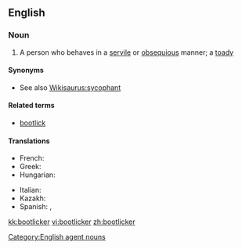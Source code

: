 ==English==

===Noun===
{{en-noun}}

# A person who behaves in a [[servile]] or [[obsequious]] manner; a [[toady]]

====Synonyms====
* See also [[Wikisaurus:sycophant]]

====Related terms====
* [[bootlick]]

====Translations====
{{trans-top|bootlick}}
* French: {{t+|fr|lèche-bottes|m|f}}
* Greek: {{t|el|γλύφτης|m|tr=gliftis}}
* Hungarian: {{t-|hu|talpnyaló}}
{{trans-mid}}
* Italian: {{t-|it|ruffiano|m}}
* Kazakh: {{t-|kk|жарбақ|tr=jarbaq|sc=Cyrl|xs=Kazakh}}
* Spanish: {{t-|es|zalamero|m}},  {{t|es|zalamera|f}}
{{trans-bottom}}

[[Category:English agent nouns]]

[[kk:bootlicker]]
[[vi:bootlicker]]
[[zh:bootlicker]]